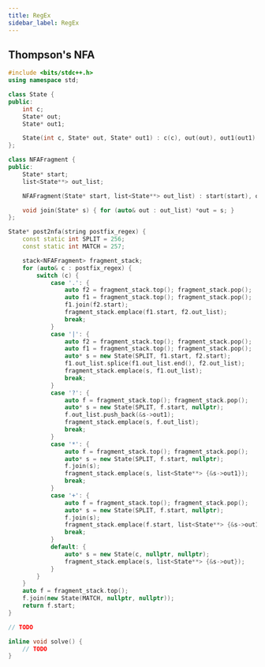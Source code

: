 ```yaml
---
title: RegEx
sidebar_label: RegEx
---
```


## Thompson's NFA

``` cpp
#include <bits/stdc++.h>
using namespace std;

class State {
public:
    int c;
    State* out;
    State* out1;

    State(int c, State* out, State* out1) : c(c), out(out), out1(out1) {}
};

class NFAFragment {
public:
    State* start;
    list<State**> out_list;

    NFAFragment(State* start, list<State**> out_list) : start(start), out_list(out_list) {}

    void join(State* s) { for (auto& out : out_list) *out = s; }
};

State* post2nfa(string postfix_regex) {
    const static int SPLIT = 256;
    const static int MATCH = 257;

    stack<NFAFragment> fragment_stack;
    for (auto& c : postfix_regex) {
        switch (c) {
            case '.': {
                auto f2 = fragment_stack.top(); fragment_stack.pop();
                auto f1 = fragment_stack.top(); fragment_stack.pop();
                f1.join(f2.start);
                fragment_stack.emplace(f1.start, f2.out_list);
                break;
            }
            case '|': {
                auto f2 = fragment_stack.top(); fragment_stack.pop();
                auto f1 = fragment_stack.top(); fragment_stack.pop();
                auto* s = new State(SPLIT, f1.start, f2.start);
                f1.out_list.splice(f1.out_list.end(), f2.out_list);
                fragment_stack.emplace(s, f1.out_list);
                break;
            }
            case '?': {
                auto f = fragment_stack.top(); fragment_stack.pop();
                auto* s = new State(SPLIT, f.start, nullptr);
                f.out_list.push_back(&s->out1);
                fragment_stack.emplace(s, f.out_list);
                break;
            }
            case '*': {
                auto f = fragment_stack.top(); fragment_stack.pop();
                auto* s = new State(SPLIT, f.start, nullptr);
                f.join(s);
                fragment_stack.emplace(s, list<State**> {&s->out1});
                break;
            }
            case '+': {
                auto f = fragment_stack.top(); fragment_stack.pop();
                auto* s = new State(SPLIT, f.start, nullptr);
                f.join(s);
                fragment_stack.emplace(f.start, list<State**> {&s->out1});
                break;
            }
            default: {
                auto* s = new State(c, nullptr, nullptr);
                fragment_stack.emplace(s, list<State**> {&s->out});
            }
        }
    }
    auto f = fragment_stack.top();
    f.join(new State(MATCH, nullptr, nullptr));
    return f.start;
}

// TODO

inline void solve() {
    // TODO
}
```